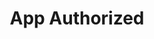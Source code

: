---
title: 'App Authorized'
description: 'This event is triggered whenever an App scope is authorized by the company'
---